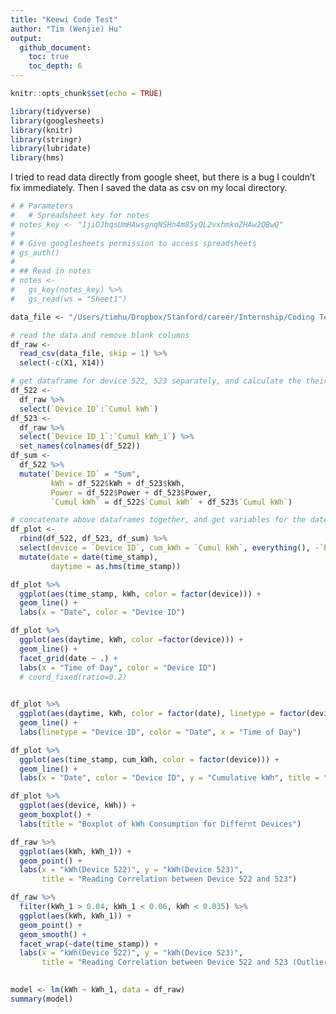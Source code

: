 ```yaml
---
title: "Keewi Code Test"
author: "Tim (Wenjie) Hu"
output: 
  github_document:
    toc: true
    toc_depth: 6
---
```


```r
knitr::opts_chunk$set(echo = TRUE)
```

```r
library(tidyverse)
library(googlesheets)
library(knitr)
library(stringr)
library(lubridate)
library(hms)
```

I tried to read data directly from google sheet, but there is a bug I couldn't fix immediately. Then I saved the data as csv on my local directory. 

```r


# # Parameters
#   # Spreadsheet key for notes
# notes_key <- "1jiOJhqsUmHAwsgnqNSHn4m85yQL2vxhmkoZHAw2QBwQ"
# 
# # Give googlesheets permission to access spreadsheets
# gs_auth()
# 
# ## Read in notes
# notes <- 
#   gs_key(notes_key) %>%
#   gs_read(ws = "Sheet1")
```

```r
data_file <- "/Users/timhu/Dropbox/Stanford/career/Internship/Coding Test Data - Sheet1.csv"

# read the data and remove blank columns
df_raw <- 
  read_csv(data_file, skip = 1) %>% 
  select(-c(X1, X14))

# get dataframe for device 522, 523 separately, and calculate the their sum in a new dataframe.
df_522 <- 
  df_raw %>% 
  select(`Device ID`:`Cumul kWh`)
df_523 <-
  df_raw %>% 
  select(`Device ID_1`:`Cumul kWh_1`) %>% 
  set_names(colnames(df_522))
df_sum <- 
  df_522 %>% 
  mutate(`Device ID` = "Sum",
         kWh = df_522$kWh + df_523$kWh,
         Power = df_522$Power + df_523$Power,
         `Cumul kWh` = df_522$`Cumul kWh` + df_523$`Cumul kWh`)

# concatenate above dataframes together, and get variables for the date, and time of day.
df_plot <- 
  rbind(df_522, df_523, df_sum) %>% 
  select(device = `Device ID`, cum_kWh = `Cumul kWh`, everything(), -`Excel Date`) %>% 
  mutate(date = date(time_stamp),
         daytime = as.hms(time_stamp))
```

```r
df_plot %>% 
  ggplot(aes(time_stamp, kWh, color = factor(device))) +
  geom_line() +
  labs(x = "Date", color = "Device ID")
```


```r
df_plot %>% 
  ggplot(aes(daytime, kWh, color =factor(device))) +
  geom_line() +
  facet_grid(date ~ .) +
  labs(x = "Time of Day", color = "Device ID")
  # coord_fixed(ratio=0.2)
  
```


```r
df_plot %>% 
  ggplot(aes(daytime, kWh, color = factor(date), linetype = factor(device))) +
  geom_line() +
  labs(linetype = "Device ID", color = "Date", x = "Time of Day")
```

```r
df_plot %>% 
  ggplot(aes(time_stamp, cum_kWh, color = factor(device))) +
  geom_line() +
  labs(x = "Date", color = "Device ID", y = "Cumulative kWh", title = "Cumulative kWh Consumption for One Week")
```


```r
df_plot %>% 
  ggplot(aes(device, kWh)) +
  geom_boxplot() +
  labs(title = "Boxplot of kWh Consumption for Differnt Devices")
```

```r
df_raw %>% 
  ggplot(aes(kWh, kWh_1)) +
  geom_point() +
  labs(x = "kWh(Device 522)", y = "kWh(Device 523)", 
       title = "Reading Correlation between Device 522 and 523")
```


```r
df_raw %>% 
  filter(kWh_1 > 0.04, kWh_1 < 0.06, kWh < 0.035) %>% 
  ggplot(aes(kWh, kWh_1)) +
  geom_point() +
  geom_smooth() +
  facet_wrap(~date(time_stamp)) +
  labs(x = "kWh(Device 522)", y = "kWh(Device 523)", 
       title = "Reading Correlation between Device 522 and 523 (Outliers Removed)")
  
```

```r
model <- lm(kWh ~ kWh_1, data = df_raw)
summary(model)
```

